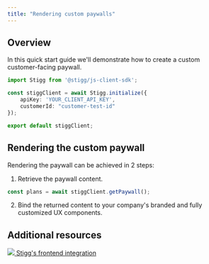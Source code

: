 ```yaml
---
title: "Rendering custom paywalls"
---
```


## Overview

In this quick start guide we'll demonstrate how to create a custom customer-facing paywall.

  
```typescript TypeScript
import Stigg from '@stigg/js-client-sdk';

const stiggClient = await Stigg.initialize({ 
    apiKey: 'YOUR_CLIENT_API_KEY',
    customerId: "customer-test-id"
});

export default stiggClient; 
```

  
## Rendering the custom paywall

Rendering the paywall can be achieved in 2 steps:

1. Retrieve the paywall content.  

```typescript TypeScript  
const plans = await stiggClient.getPaywall();  
```
2. Bind the returned content to your company's branded and fully customized UX components.
  
## Additional resources

[ ![](/images/9f55ab1-codingbrowser_102152.png)  Stigg's frontend integration ](/frontend-integration) 